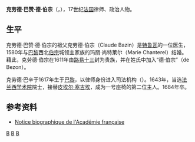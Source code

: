 '''克劳德·巴赞·德·伯宗'''（{{lang|fr|Claude Bazin de Bezons}}，{{bd|1617年||1684年|3月20日|catIdx=B}}），17世纪[[法国|法国]]律师、政治人物。

== 生平 ==

克劳德·巴赞·德·伯宗的祖父克劳德·伯宗（Claude Bazin）是[[特鲁瓦|特鲁瓦]]的一位医生，1580年与[[巴黎|巴黎]]西北[[伯宗|伯宗]]城领主家族的玛丽·尚特莱尔（Marie Chanterel）结婚。藉此，克劳德·伯宗在1611年由[[路易十三|路易十三]]封为贵族，并在姓氏中加入“德·伯宗”（de Bezon）。

克劳德·巴辛于1617年生于[[巴黎|巴黎]]，以律师身份进入司法机构{{link-fr|大议会 (法国)|Grand Conseil (France)|大议会}}（{{lang|fr|Grand Conseil}}）。1643年，当选[[法兰西学术院|法兰西学术院]]院士，接替[[皮埃尔·塞吉埃|皮埃尔·塞吉埃]]，成为一号座椅的第二位主人。1684年卒。

== 参考资料 ==
*{{fr}}[https://web.archive.org/web/20061124152913/http://www.academie-francaise.fr/immortels/base/academiciens/fiche.asp?param=47 Notice biographique de l'Académie française]

{{Authority control}}
[[Category:法国政治人物|B]]
[[Category:法国贵族|B]]
[[Category:法兰西学院院士|B]]